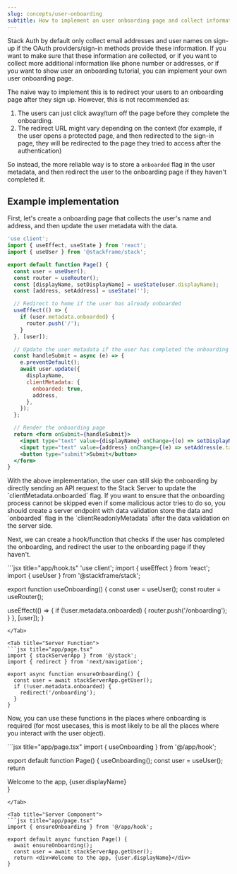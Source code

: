 ```yaml
---
slug: concepts/user-onboarding
subtitle: How to implement an user onboarding page and collect information on sign-ups
---
```


Stack Auth by default only collect email addresses and user names on sign-up if the OAuth providers/sign-in methods provide these information. If you want to make sure that these information are collected, or if you want to collect more additional information like phone number or addresses, or if you want to show user an onboarding tutorial, you can implement your own user onboarding page.

The naive way to implement this is to redirect your users to an onboarding page after they sign up. However, this is not recommended as:
1. The users can just click away/turn off the page before they complete the onboarding.
2. The redirect URL might vary depending on the context (for example, if the user opens a protected page, and then redirected to the sign-in page, they will be redirected to the page they tried to access after the authentication)

So instead, the more reliable way is to store a `onboarded` flag in the user metadata, and then redirect the user to the onboarding page if they haven't completed it.

## Example implementation

First, let's create a onboarding page that collects the user's name and address, and then update the user metadata with the data.

```jsx title="app/onboarding/page.tsx"
'use client';
import { useEffect, useState } from 'react';
import { useUser } from '@stackframe/stack';

export default function Page() {
  const user = useUser();
  const router = useRouter();
  const [displayName, setDisplayName] = useState(user.displayName);
  const [address, setAddress] = useState('');

  // Redirect to home if the user has already onboarded
  useEffect(() => {
    if (user.metadata.onboarded) {
      router.push('/');
    }
  }, [user]);

  // Update the user metadata if the user has completed the onboarding
  const handleSubmit = async (e) => {
    e.preventDefault();
    await user.update({
      displayName,
      clientMetadata: {
        onboarded: true,
        address,
      },
    });
  };

  // Render the onboarding page
  return <form onSubmit={handleSubmit}>
    <input type="text" value={displayName} onChange={(e) => setDisplayName(e.target.value)} />
    <input type="text" value={address} onChange={(e) => setAddress(e.target.value)} />
    <button type="submit">Submit</button>
  </form>
}
```

<Note>
With the above implementation, the user can still skip the onboarding by directly sending an API request to the Stack Server to update the `clientMetadata.onboarded` flag. If you want to ensure that the onboarding process cannot be skipped even if some malicious actor tries to do so, you should create a server endpoint with data validation store the data and `onboarded` flag in the `clientReadonlyMetadata` after the data validation on the server side.
</Note>


Next, we can create a hook/function that checks if the user has completed the onboarding, and redirect the user to the onboarding page if they haven't.

<Tabs>
<Tab title="Client Hook">
```jsx title="app/hook.ts"
'use client';
import { useEffect } from 'react';
import { useUser } from '@stackframe/stack';

export function useOnboarding() {
  const user = useUser();
  const router = useRouter();

  useEffect(() => {
    if (!user.metadata.onboarded) {
      router.push('/onboarding');
    }
  }, [user]);
}
```
</Tab>

<Tab title="Server Function">
```jsx title="app/page.tsx"
import { stackServerApp } from '@/stack';
import { redirect } from 'next/navigation';

export async function ensureOnboarding() {
  const user = await stackServerApp.getUser();
  if (!user.metadata.onboarded) {
    redirect('/onboarding');
  }
}
```
</Tab>
</Tabs>

Now, you can use these functions in the places where onboarding is required (for most usecases, this is most likely to be all the places where you interact with the user object).

<Tabs>
<Tab title="Client Component">
```jsx title="app/page.tsx"
import { useOnboarding } from '@/app/hook';

export default function Page() {
  useOnboarding();
  const user = useUser();
  return <div>Welcome to the app, {user.displayName}</div>
}
```
</Tab>

<Tab title="Server Component">
```jsx title="app/page.tsx"
import { ensureOnboarding } from '@/app/hook';

export default async function Page() {
  await ensureOnboarding();
  const user = await stackServerApp.getUser();
  return <div>Welcome to the app, {user.displayName}</div>
}
```
</Tab>
</Tabs>
